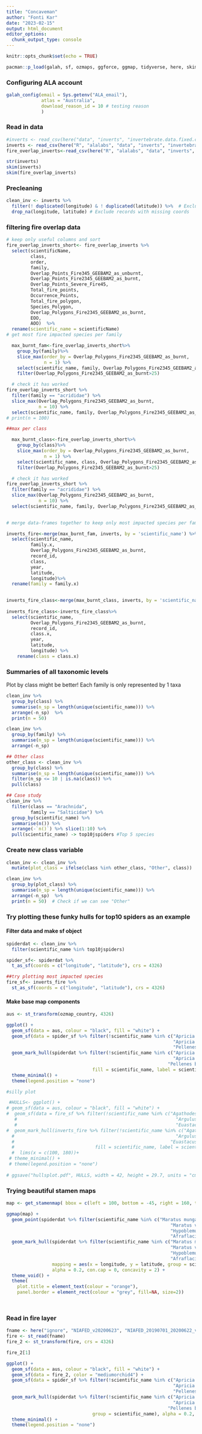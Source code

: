 ```yaml
---
title: "Concaveman"
author: "Fonti Kar"
date: "2023-02-15"
output: html_document
editor_options: 
  chunk_output_type: console
---
```


```r
knitr::opts_chunk$set(echo = TRUE)

pacman::p_load(galah, sf, ozmaps, ggforce, ggmap, tidyverse, here, skimr, readr)
```


### Configuring ALA account
```r
galah_config(email = Sys.getenv("ALA_email"), 
             atlas = "Australia",
             download_reason_id = 10 # testing reason
             )
```

### Read in data

```r
#inverts <- read_csv(here("data", "inverts", "invertebrate.data.fixed.csv"))
inverts <- read_csv(here("R", "alalabs", "data", "inverts", "invertebrate.data.fixed.csv"))
fire_overlap_inverts<-read_csv(here("R", "alalabs", "data", "inverts", "Fire_overlap_results_2021-06-24.csv"))

str(inverts)
skim(inverts)
skim(fire_overlap_inverts)
```

### Precleaning

```r
clean_inv <- inverts %>% 
  filter(! duplicated(longitude) & ! duplicated(latitude)) %>%  # Exclude duplicated coords
  drop_na(longitude, latitude) # Exclude records with missing coords
```

### filtering fire overlap data 

```r
# keep only useful columns and sort 
fire_overlap_inverts_short<- fire_overlap_inverts %>%
  select(scientificName, 
         class,
         order,
         family,
         Overlap_Points_Fire345_GEEBAM2_as_unburnt,
         Overlap_Points_Fire2345_GEEBAM2_as_burnt,
         Overlap_Points_Severe_Fire45,
         Total_fire_points,
         Occurrence_Points, 
         Total_fire_polygon, 
         Species_Polygon,
         Overlap_Polygons_Fire2345_GEEBAM2_as_burnt,
         EOO, 
         AOO)  %>% 
  rename(scientific_name = scientificName)
# get most fire impacted species per family

  max_burnt_fam<-fire_overlap_inverts_short%>%
    group_by(family)%>%
    slice_max(order_by = Overlap_Polygons_Fire2345_GEEBAM2_as_burnt,
              n = 1) %>%
    select(scientific_name, family, Overlap_Polygons_Fire2345_GEEBAM2_as_burnt) %>%
    filter(Overlap_Polygons_Fire2345_GEEBAM2_as_burnt>25)

  # check it has worked  
fire_overlap_inverts_short %>%
  filter(family == "acrididae") %>%
  slice_max(Overlap_Polygons_Fire2345_GEEBAM2_as_burnt,
            n = 10) %>%
  select(scientific_name, family, Overlap_Polygons_Fire2345_GEEBAM2_as_burnt)
# print(n = 100)

##max per class

  max_burnt_class<-fire_overlap_inverts_short%>%
    group_by(class)%>%
    slice_max(order_by = Overlap_Polygons_Fire2345_GEEBAM2_as_burnt,
              n = 1) %>%
    select(scientific_name, class, Overlap_Polygons_Fire2345_GEEBAM2_as_burnt) %>%
    filter(Overlap_Polygons_Fire2345_GEEBAM2_as_burnt>25)

  # check it has worked  
fire_overlap_inverts_short %>%
  filter(family == "acrididae") %>%
  slice_max(Overlap_Polygons_Fire2345_GEEBAM2_as_burnt,
            n = 10) %>%
  select(scientific_name, family, Overlap_Polygons_Fire2345_GEEBAM2_as_burnt)

  
# merge data-frames together to keep only most impacted species per family in inverts data 

inverts_fire<-merge(max_burnt_fam, inverts, by = 'scientific_name') %>%
  select(scientific_name, 
         family.x, 
         Overlap_Polygons_Fire2345_GEEBAM2_as_burnt, 
         record_id, 
         class, 
         year, 
         latitude, 
         longitude)%>%
  rename(family = family.x)
 

inverts_fire_class<-merge(max_burnt_class, inverts, by = 'scientific_name') 
  
inverts_fire_class<-inverts_fire_class%>%
  select(scientific_name, 
         Overlap_Polygons_Fire2345_GEEBAM2_as_burnt, 
         record_id, 
         class.x, 
         year, 
         latitude,
         longitude) %>%
    rename(class = class.x)

```


### Summaries of all taxonomic levels

Plot by class might be better! Each family is only represented by 1 taxa

```r
clean_inv %>% 
  group_by(class) %>% 
  summarise(n_sp = length(unique(scientific_name))) %>% 
  arrange(-n_sp)  %>% 
  print(n = 50) 

clean_inv %>% 
  group_by(family) %>% 
  summarise(n_sp = length(unique(scientific_name))) %>%
  arrange(-n_sp) 

## Other class
other_class <- clean_inv %>% 
  group_by(class) %>% 
  summarise(n_sp = length(unique(scientific_name))) %>%
  filter(n_sp <= 10 | is.na(class)) %>% 
  pull(class)

## Case study
clean_inv %>% 
  filter(class == "Arachnida", 
         family == "Salticidae") %>% 
  group_by(scientific_name) %>% 
  summarise(n()) %>% 
  arrange(-`n()`) %>% slice(1:10) %>% 
  pull(scientific_name) -> top10jspiders #Top 5 species
``` 

### Create new class variable

```r
clean_inv <- clean_inv %>% 
  mutate(plot_class = ifelse(class %in% other_class, "Other", class)) 

clean_inv %>% 
  group_by(plot_class) %>% 
  summarise(n_sp = length(unique(scientific_name))) %>% 
  arrange(-n_sp)  %>% 
  print(n = 50)  # Check if we can see "Other"
```

### Try plotting these funky hulls for top10 spiders as an example

#### Filter data and make sf object
```r
spiderdat <- clean_inv %>% 
  filter(scientific_name %in% top10jspiders)

spider_sf<- spiderdat %>% 
  t_as_sf(coords = c("longitude", "latitude"), crs = 4326)

##try plotting most impacted species 
fire_sf<- inverts_fire %>% 
  st_as_sf(coords = c("longitude", "latitude"), crs = 4326)


```

#### Make base map components

```r
aus <- st_transform(ozmap_country, 4326)

ggplot() + 
  geom_sf(data = aus, colour = "black", fill = "white") +
  geom_sf(data = spider_sf %>% filter(!scientific_name %in% c("Apricia jovialis", 
                                                              "Apricia bracteata",
                                                              "Pellenes bitaeniata"))) +
  geom_mark_hull(spiderdat %>% filter(!scientific_name %in% c("Apricia jovialis", 
                                                              "Apricia bracteata",
                                                            "Pellenes bitaeniata")), mapping = aes(x = longitude, y = latitude,
                                fill = scientific_name, label = scientific_name), alpha = 0.2, con.cap = 0)  + 
  theme_minimal() +
  theme(legend.position = "none")

#silly plot

 #HULLS<- ggplot() + 
# geom_sf(data = aus, colour = "black", fill = "white") +
#  geom_sf(data = fire_sf %>% filter(!scientific_name %in% c("Agathodesmus carorum", 
   #                                                           "Argulus japonicus",
   #                                                           "Euastacus guwinus"))) +
#  geom_mark_hull(inverts_fire %>% filter(!scientific_name %in% c("Agathodesmus carorum", 
  #                                                            "Argulus japonicus",
  #                                                          "Euastacus guwinus")), mapping = aes(x = longitude, y = latitude,
  #                              fill = scientific_name, label = scientific_name), alpha = 0.2, con.cap = 0)  + 
  #  lims(x = c(100, 180))+
 # theme_minimal() +
 # theme(legend.position = "none")
 
# ggsave("hullsplot.pdf", HULLS, width = 42, height = 29.7, units = "cm" )
```

### Trying beautiful stamen maps

```r
map <- get_stamenmap( bbox = c(left = 100, bottom = -45, right = 160, top = -8), zoom = 5, maptype = "watercolor")

ggmap(map) + 
  geom_point(spiderdat %>% filter(scientific_name %in% c("Maratus mungaich", 
                                                             "Maratus vespertilio",
                                                             "Hypoblemum scutulatum",
                                                             "Afraflacilla stridulator")), mapping = aes(x = longitude, y = latitude)) + 
  geom_mark_hull(spiderdat %>% filter(scientific_name %in% c("Maratus mungaich", 
                                                             "Maratus vespertilio",
                                                             "Hypoblemum scutulatum",
                                                             "Afraflacilla stridulator")), 
                 mapping = aes(x = longitude, y = latitude, group = scientific_name, label = scientific_name),
                 alpha = 0.2, con.cap = 0, concavity = 2) +
  theme_void() + 
  theme(
    plot.title = element_text(colour = "orange"), 
    panel.border = element_rect(colour = "grey", fill=NA, size=2))




```


### Read in fire layer

```r
fname <- here("ignore", "NIAFED_v20200623", "NIAFED_20190701_20200622_v20200623.shp")
fire <- st_read(fname)
fire_2 <- st_transform(fire, crs = 4326)

fire_2[1]

ggplot() + 
  geom_sf(data = aus, colour = "black", fill = "white") + 
  geom_sf(data = fire_2, color = "mediumorchid4") + 
  geom_sf(data = spider_sf %>% filter(!scientific_name %in% c("Apricia jovialis", 
                                                              "Apricia bracteata",
                                                              "Pellenes bitaeniata"))) +
  geom_mark_hull(spiderdat %>% filter(!scientific_name %in% c("Apricia jovialis", 
                                                              "Apricia bracteata",
                                                            "Pellenes bitaeniata")), mapping = aes(x = longitude, y = latitude,
                                group = scientific_name), alpha = 0.2, con.cap = 0)  + 
  theme_minimal() +
  theme(legend.position = "none")
```





